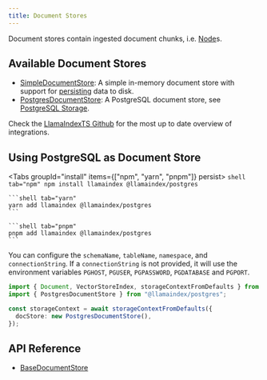 ```yaml
---
title: Document Stores
---
```


Document stores contain ingested document chunks, i.e. [Node](/docs/llamaindex/modules/data)s.

## Available Document Stores

- [SimpleDocumentStore](/docs/api/classes/SimpleDocumentStore): A simple in-memory document store with support for [persisting](/docs/llamaindex/modules/data/stores#local-storage) data to disk.
- [PostgresDocumentStore](/docs/api/classes/PostgresDocumentStore): A PostgreSQL document store, see [PostgreSQL Storage](/docs/llamaindex/modules/data/stores#postgresql-storage).

Check the [LlamaIndexTS Github](https://github.com/run-llama/LlamaIndexTS) for the most up to date overview of integrations.

## Using PostgreSQL as Document Store


<Tabs groupId="install" items={["npm", "yarn", "pnpm"]} persist>
	```shell tab="npm"
	npm install llamaindex @llamaindex/postgres
	```

	```shell tab="yarn"
	yarn add llamaindex @llamaindex/postgres
	```

	```shell tab="pnpm"
	pnpm add llamaindex @llamaindex/postgres
	```
</Tabs>

You can configure the `schemaName`, `tableName`, `namespace`, and
`connectionString`. If a `connectionString` is not
provided, it will use the environment variables `PGHOST`, `PGUSER`,
`PGPASSWORD`, `PGDATABASE` and `PGPORT`.

```typescript
import { Document, VectorStoreIndex, storageContextFromDefaults } from "llamaindex";
import { PostgresDocumentStore } from "@llamaindex/postgres";

const storageContext = await storageContextFromDefaults({
  docStore: new PostgresDocumentStore(),
});
```

## API Reference

- [BaseDocumentStore](/docs/api/classes/BaseDocumentStore)
